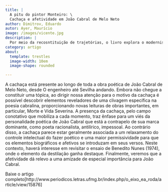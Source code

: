 ```yaml
---
title: |
  A pitu do pintor Monteiro: \
  Cachaça e afetividade em João Cabral de Melo Neto
author: Dimitrov, Eduardo
autor: Ayer, Maurício
image: /images/vicente.jpg
description: |
  Por meio da recosntituição de trajetórias, o livro explora o modernismo pernambucano da primeira metade do século XX.
category: artigo
about:
  template: trestles
  image-width: 10em
  image-shape: rounded

---
```


A cachaça está presente ao longo de toda a obra poética de João Cabral de Melo Neto, desde O engenheiro até Sevilha andando. Embora não chegue a constituir uma tópica, ao dirigir nossa atenção para o motivo da cachaça é possível descobrir elementos reveladores de uma clivagem específica na poesia cabralina, proporcionando novas leituras de obras importantes, em particular, Morte e Vida Severina. A presença da cachaça, pelo campo conotativo que mobiliza a cada momento, traz ênfase para um viés da personalidade poética de João Cabral que está a contrapelo de sua marca dominante, como poeta racionalista, antilírico, impessoal. Ao contrário disso, a cachaça parece estar geralmente associada a um relaxamento do controle intelectual do fazer poético e uma maior permissividade para que os elementos biográficos e afetivos se introduzam em seus versos. Neste contexto, haverá interesse em revisitar o ensaio de Benedito Nunes (1974), onde o elemento da destilação ganha destaque. Finalmente, veremos que a afetividade dá relevo a uma amizade de especial importância para João Cabral.

Baixe o artigo completo[http://www.periodicos.letras.ufmg.br/index.php/o_eixo_ea_roda/article/view/15876]